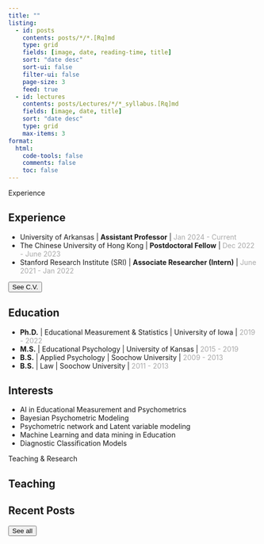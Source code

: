 ```yaml
---
title: ""
listing:
  - id: posts
    contents: posts/*/*.[Rq]md
    type: grid
    fields: [image, date, reading-time, title]
    sort: "date desc"
    sort-ui: false
    filter-ui: false
    page-size: 3
    feed: true
  - id: lectures
    contents: posts/Lectures/*/*_syllabus.[Rq]md
    fields: [image, date, title]
    sort: "date desc"
    type: grid
    max-items: 3
format: 
  html:
    code-tools: false
    comments: false
    toc: false
---
```


::: separator
[Experience]{.next-section}
:::


::: {.panel-tabset align="left"}
## Experience

-   University of Arkansas \| **Assistant Professor** \| [Jan 2024 - Current]{style="color:darkgrey;"}
-   The Chinese University of Hong Kong \| **Postdoctoral Fellow** \| [Dec 2022 - June 2023]{style="color:darkgrey;"}
-   Stanford Research Institute (SRI) \| **Associate Researcher (Intern)** \| [June 2021 - Jan 2022]{style="color:darkgrey;"}

<a href="./uploads/Curriculum_Vitae.pdf"><button type="button" class="btn btn-primary float-end btn-sm">See C.V.</button></a>

## Education

-   **Ph.D.** \| Educational Measurement & Statistics \| University of Iowa \| [2019 - 2022]{style="color:darkgrey;"}
-   **M.S.** \| Educational Psychology \| University of Kansas \| [2015 - 2019]{style="color:darkgrey;"}
-   **B.S.** \| Applied Psychology \| Soochow University \| [2009 - 2013]{#date style="color:darkgrey;"}
-   **B.S.** \| Law \| Soochow University \| [2011 - 2013]{style="color:darkgrey;"}

## Interests

-   AI in Educational Measurement and Psychometrics
-   Bayesian Psychometric Modeling
-   Psychometric network and Latent variable modeling
-   Machine Learning and data mining in Education
-   Diagnostic Classification Models
:::


::: separator
[Teaching & Research]{.next-section}
:::

## Teaching

::: {#lectures}
:::

## Recent Posts

::: {#posts}
:::

<a href="./posts.qmd"><button type="button" class="btn btn-primary float-end btn-sm">See all</button></a>

